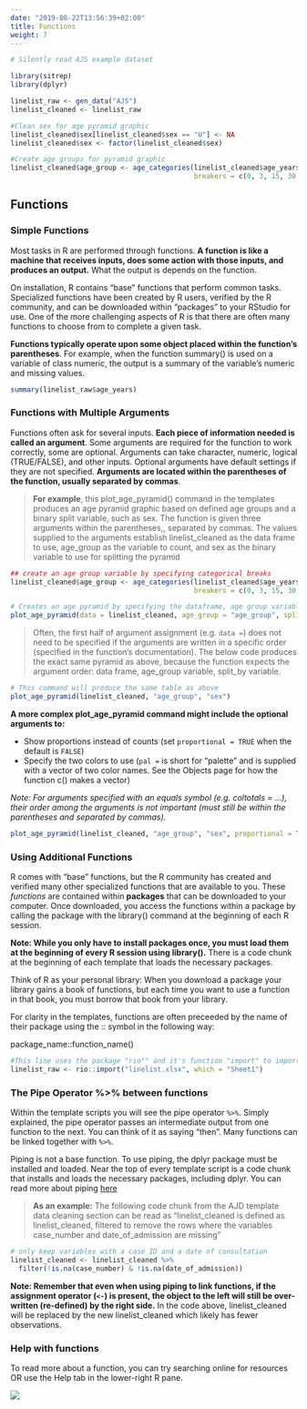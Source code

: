 ```yaml
---
date: "2019-08-22T13:56:39+02:00"
title: Functions
weight: 7
---
```



```r
# Silently read AJS example dataset

library(sitrep)
library(dplyr)

linelist_raw <- gen_data("AJS")
linelist_cleaned <- linelist_raw

#Clean sex for age pyramid graphic
linelist_cleaned$sex[linelist_cleaned$sex == "U"] <- NA
linelist_cleaned$sex <- factor(linelist_cleaned$sex)

#Create age groups for pyramid graphic
linelist_cleaned$age_group <- age_categories(linelist_cleaned$age_years, 
                                             breakers = c(0, 3, 15, 30, 45))
```


## Functions  

### Simple Functions  

Most tasks in R are performed through functions. **A function is like a machine that receives inputs, does some action with those inputs, and produces an output.** What the output is depends on the function.  
  
  
On installation, R contains "base" functions that perform common tasks. Specialized functions have been created by R users, verified by the R community, and can be downloaded within "packages" to your RStudio for use. One of the more challenging aspects of R is that there are often many functions to choose from to complete a given task.  
  
  
**Functions typically operate upon some object placed within the function's parentheses**. For example, when the function summary() is used on a variable of class numeric, the output is a summary of the variable's numeric and missing values.

```r
summary(linelist_raw$age_years)
```

### Functions with Multiple Arguments  

Functions often ask for several inputs. **Each piece of information needed is called an argument**. Some arguments are required for the function to work correctly, some are optional. Arguments can take character, numeric, logical (TRUE/FALSE), and other inputs. Optional arguments have default settings if they are not specified. **Arguments are located within the parentheses of the function, usually separated by commas**.  
  
  
>**For example**, this plot_age_pyramid() command in the templates produces an age pyramid graphic based on defined age groups and a binary split variable, such as sex. The function is given three arguments within the parentheses,, separated by commas. The values supplied to the arguments establish linelist_cleaned as the data frame to use, age_group as the variable to count, and sex as the binary variable to use for splitting the pyramid

```r
## create an age group variable by specifying categorical breaks
linelist_cleaned$age_group <- age_categories(linelist_cleaned$age_years, 
                                             breakers = c(0, 3, 15, 30, 45))

```



```r
# Creates an age pyramid by specifying the dataframe, age group variable, and a variable to split the pyramid
plot_age_pyramid(data = linelist_cleaned, age_group = "age_group", split_by = "sex")
```

> Often, the first half of argument assignment (e.g. `data = `) does not need to be specified if the arguments are written in a specific order (specified in the function's documentation). The below code produces the exact same pyramid as above, because the function expects the argument order: data frame, age_group variable, split_by variable.  

```r
# This command will produce the same table as above
plot_age_pyramid(linelist_cleaned, "age_group", "sex")
```

**A more complex plot_age_pyramid command might include the optional arguments to:**  

* Show proportions instead of counts (set `proportional = TRUE` when the default is `FALSE`)  
* Specify the two colors to use (`pal = ` is short for "palette" and is supplied with a vector of two color names. See the Objects page for how the function c() makes a vector)  

*Note: For arguments specified with an equals symbol (e.g. coltotals = ...), their order among the arguments is not important (must still be within the parentheses and separated by commas).* 

```r
plot_age_pyramid(linelist_cleaned, "age_group", "sex", proportional = TRUE, pal = c("orange", "purple"))
```

### Using Additional Functions  

R comes with "base" functions, but the R community has created and verified many other specialized functions that are available to you. These *functions* are contained within **packages** that can be downloaded to your computer. Once downloaded, you access the functions within a package by calling the package with the library() command at the beginning of each R session.

**Note: While you only have to install packages once, you must load them at the beginning of every R session using library().** There is a code chunk at the beginning of each template that loads the necessary packages. 

Think of R as your personal library: When you download a package your library gains a book of functions, but each time you want to use a function in that book, you must borrow that book from your library.  

For clarity in the templates, functions are often preceeded by the name of their package using the :: symbol in the following way:  

package_name::function_name()
 
```r
#This line uses the package "rio"" and it's function "import" to import a dataset
linelist_raw <- rio::import("linelist.xlsx", which = "Sheet1")
```



### The Pipe Operator %>% between functions 

Within the template scripts you will see the pipe operator `%>%`. Simply explained, the pipe operator passes an intermediate output from one function to the next. You can think of it as saying "then". Many functions can be linked together with `%>%`.  

Piping is not a base function. To use piping, the dplyr package must be installed and loaded. Near the top of every template script is a code chunk that installs and loads the necessary packages, including dplyr. You can read more about piping [here](https://magrittr.tidyverse.org/)

> **As an example:** The following code chunk from the AJD template data cleaning section can be read as "linelist_cleaned is defined as linelist_cleaned, filtered to remove the rows where the variables case_number and date_of_admission are missing"  

``` r
# only keep variables with a case ID and a date of consultation
linelist_cleaned <- linelist_cleaned %>% 
  filter(!is.na(case_number) & !is.na(date_of_admission))
```

**Note: Remember that even when using piping to link functions, if the assignment operator (`<-`) is present, the object to the left will still be over-written (re-defined) by the right side.** In the code above, linelist_cleaned will be replaced by the new linelist_cleaned which likely has fewer observations.  


### Help with functions  
To read more about a function, you can try searching online for resources OR use the Help tab in the lower-right R pane.  

![](/images/Function_Help.gif)

